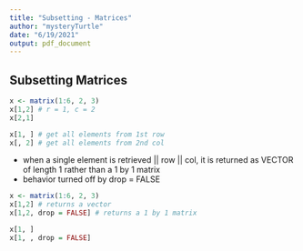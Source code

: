 ```yaml
---
title: "Subsetting - Matrices"
author: "mysteryTurtle"
date: "6/19/2021"
output: pdf_document
---
```


## Subsetting Matrices
```r
x <- matrix(1:6, 2, 3)
x[1,2] # r = 1, c = 2
x[2,1]

x[1, ] # get all elements from 1st row
x[, 2] # get all elements from 2nd col
```

- when a single element is retrieved || row || col, it is returned as VECTOR of length 1 rather than a 1 by 1 matrix
- behavior turned off by drop = FALSE

```r
x <- matrix(1:6, 2, 3)
x[1,2] # returns a vector
x[1,2, drop = FALSE] # returns a 1 by 1 matrix

x[1, ]
x[1, , drop = FALSE]
```
